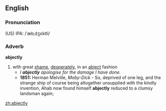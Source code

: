 ==English==
===Pronunciation===
(US) IPA: /ˈæbˌdʒɛktli/
===Adverb===
'''abjectly'''
#with great [[shame]], [[desperately]], in an [[abject]] fashion
#*''I '''abjectly''' apologise for the damage I have done.''
#*'''1851:''' Herman Melville, ''Moby-Dick'' - So, deprived of one leg, and the strange ship of course being altogether unsupplied with the kindly invention, Ahab now found himself '''abjectly''' reduced to a clumsy landsman again;

[[zh:abjectly]]